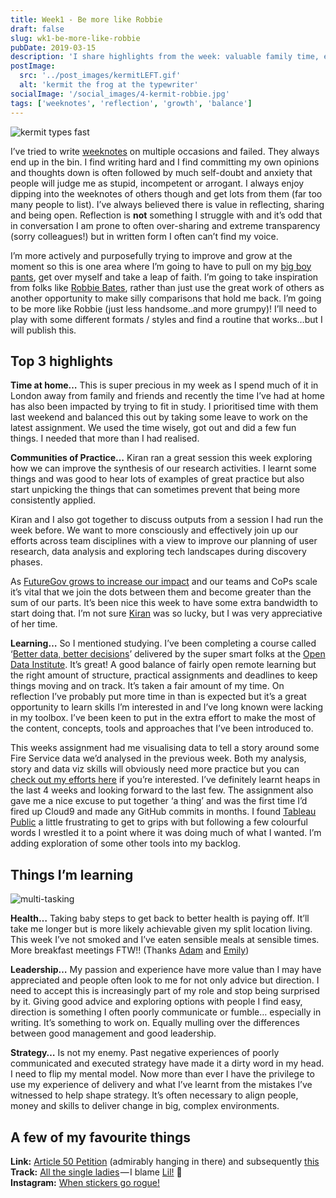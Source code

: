 ```yaml
---
title: Week1 - Be more like Robbie
draft: false
slug: wk1-be-more-like-robbie
pubDate: 2019-03-15
description: 'I share highlights from the week: valuable family time, engaging community practice sessions, and progress in my data visualization studies.'
postImage:
  src: '../post_images/kermitLEFT.gif'
  alt: 'kermit the frog at the typewriter'
socialImage: '/social_images/4-kermit-robbie.jpg'
tags: ['weeknotes', 'reflection', 'growth', 'balance']
---
```

 
![kermit types fast](../post_images/kermitLEFT.gif)

I’ve tried to write [weeknotes](https://weeknot.es/) on multiple occasions and failed. They always end up in the bin. I find writing hard and I find committing my own opinions and thoughts down is often followed by much self-doubt and anxiety that people will judge me as stupid, incompetent or arrogant. I always enjoy dipping into the weeknotes of others though and get lots from them (far too many people to list). I’ve always believed there is value in reflecting, sharing and being open. Reflection is **not** something I struggle with and it’s odd that in conversation I am prone to often over-sharing and extreme transparency (sorry colleagues!) but in written form I often can’t find my voice.

I’m more actively and purposefully trying to improve and grow at the moment so this is one area where I’m going to have to pull on my [big boy pants](https://www.youtube.com/watch?v=5Vtlovqijjo), get over myself and take a leap of faith. I’m going to take inspiration from folks like [Robbie Bates](https://twitter.com/robbie_bates), rather than just use the great work of others as another opportunity to make silly comparisons that hold me back. I’m going to be more like Robbie (just less handsome..and more grumpy)! I’ll need to play with some different formats / styles and find a routine that works…but I will publish this.

## Top 3 highlights

**Time at home…** This is super precious in my week as I spend much of it in London away from family and friends and recently the time I’ve had at home has also been impacted by trying to fit in study. I prioritised time with them last weekend and balanced this out by taking some leave to work on the latest assignment. We used the time wisely, got out and did a few fun things. I needed that more than I had realised.

**Communities of Practice…** Kiran ran a great session this week exploring how we can improve the synthesis of our research activities. I learnt some things and was good to hear lots of examples of great practice but also start unpicking the things that can sometimes prevent that being more consistently applied.

Kiran and I also got together to discuss outputs from a session I had run the week before. We want to more consciously and effectively join up our efforts across team disciplines with a view to improve our planning of user research, data analysis and exploring tech landscapes during discovery phases.

As [FutureGov grows to increase our impact](https://www.wearefuturegov.com/impact) and our teams and CoPs scale it’s vital that we join the dots between them and become greater than the sum of our parts. It’s been nice this week to have some extra bandwidth to start doing that. I’m not sure [Kiran](https://twitter.com/kirankdhillon) was so lucky, but I was very appreciative of her time.

**Learning…** So I mentioned studying. I’ve been completing a course called ‘[Better data, better decisions](https://theodi.org/event/better-data-better-decisions-2019-edition/)’ delivered by the super smart folks at the [Open Data Institute](https://theodi.org/). It’s great! A good balance of fairly open remote learning but the right amount of structure, practical assignments and deadlines to keep things moving and on track. It’s taken a fair amount of my time. On reflection I’ve probably put more time in than is expected but it’s a great opportunity to learn skills I’m interested in and I’ve long known were lacking in my toolbox. I’ve been keen to put in the extra effort to make the most of the content, concepts, tools and approaches that I’ve been introduced to.

This weeks assignment had me visualising data to tell a story around some Fire Service data we’d analysed in the previous week. Both my analysis, story and data viz skills will obviously need more practice but you can [check out my efforts here](https://d1sc0.github.io/odi_assignment3/) if you’re interested. I’ve definitely learnt heaps in the last 4 weeks and looking forward to the last few. The assignment also gave me a nice excuse to put together ‘a thing’ and was the first time I’d fired up Cloud9 and made any GitHub commits in months. I found [Tableau Public](https://public.tableau.com/en-us/s/) a little frustrating to get to grips with but following a few colourful words I wrestled it to a point where it was doing much of what I wanted. I’m adding exploration of some other tools into my backlog.

## Things I’m learning

![multi-tasking](../post_images/dataRIGHT.gif)

**Health…** Taking baby steps to get back to better health is paying off. It’ll take me longer but is more likely achievable given my split location living. This week I’ve not smoked and I’ve eaten sensible meals at sensible times. More breakfast meetings FTW!! (Thanks [Adam](https://twitter.com/adamwalther) and [Emily](https://twitter.com/emilytulloh))

**Leadership…** My passion and experience have more value than I may have appreciated and people often look to me for not only advice but direction. I need to accept this is increasingly part of my role and stop being surprised by it. Giving good advice and exploring options with people I find easy, direction is something I often poorly communicate or fumble… especially in writing. It’s something to work on. Equally mulling over the differences between good management and good leadership.

**Strategy…** Is not my enemy. Past negative experiences of poorly communicated and executed strategy have made it a dirty word in my head. I need to flip my mental model. Now more than ever I have the privilege to use my experience of delivery and what I’ve learnt from the mistakes I’ve witnessed to help shape strategy. It’s often necessary to align people, money and skills to deliver change in big, complex environments.

## A few of my favourite things

**Link:** [Article 50 Petition](https://twitter.com/emilytulloh) (admirably hanging in there) and subsequently [this](https://odileeds.org/projects/petitions/?241584)  
**Track:** [All the single ladies](https://www.youtube.com/watch?v=4m1EFMoRFvY) — I blame [Lil!](https://twitter.com/liliasadair?) 💍  
**Instagram:** [When stickers go rogue!](https://www.instagram.com/p/BvRE_q_gww5/)
